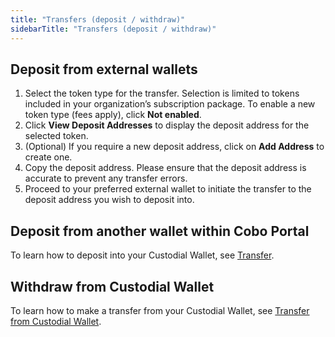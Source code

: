 ```yaml
---
title: "Transfers (deposit / withdraw)"
sidebarTitle: "Transfers (deposit / withdraw)"
---
```


## Deposit from external wallets

1. Select the token type for the transfer. Selection is limited to tokens included in your organization’s subscription package. To enable a new token type (fees apply), click **Not enabled**.
2. Click **View Deposit Addresses** to display the deposit address for the selected token.
3. (Optional) If you require a new deposit address, click on **Add Address** to create one.
4. Copy the deposit address. Please ensure that the deposit address is accurate to prevent any transfer errors.
5. Proceed to your preferred external wallet to initiate the transfer to the deposit address you wish to deposit into.

## Deposit from another wallet within Cobo Portal

To learn how to deposit into your Custodial Wallet, see [Transfer](/portal/transfers/introduction).

## Withdraw from Custodial Wallet

To learn how to make a transfer from your Custodial Wallet, see [Transfer from Custodial Wallet](/portal/transfers/from-custodial-wallets).